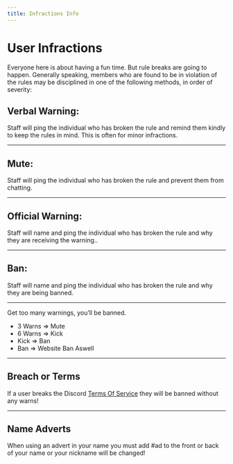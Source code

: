 ```yaml
---
title: Infractions Info
---
```


# User Infractions
Everyone here is about having a fun time. But rule breaks are going to happen. 
Generally speaking, members who are found to be in violation of the rules may be disciplined in one of the following methods, in order of severity:

## Verbal Warning: 
Staff will ping the individual who has broken the rule and remind them kindly to keep the rules in mind. This is often for minor infractions.

---

## Mute: 
Staff will ping the individual who has broken the rule and prevent them from chatting.

---

## Official Warning:
Staff will name and ping the individual who has broken the rule and why they are receiving the warning..

---

## Ban: 
Staff will name and ping the individual who has broken the rule and why they are being banned.

---

Get too many warnings, you’ll be banned.
  - 3 Warns => Mute
  - 6 Warns => Kick 
  - Kick => Ban 
  - Ban => Website Ban Aswell 

---

## Breach or Terms
If a user breaks the Discord [Terms Of Service](https://discord.com/terms) they will be banned without any warns!

---

## Name Adverts
When using an advert in your name you must add #ad to the front or back of your name or your nickname will be changed!